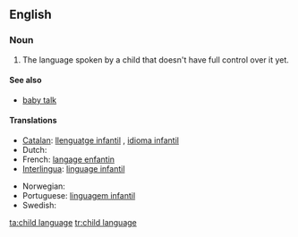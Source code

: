 ==English==

===Noun===
{{en-noun|sg=[[child]] [[language]]|-}}

# The language spoken by a child that doesn't have full control over it yet.

====See also====
* [[baby talk]]

====Translations====
{{trans-top|the language spoken by a child that doesn't have full control over it yet}}
* [[Catalan]]: [[llenguatge infantil]] {{m}}, [[idioma infantil]] {{m}}
* Dutch: {{t+|nl|kindertaal|f}}
* French: [[langage enfantin]] {{m}}
* [[Interlingua]]: [[linguage infantil]]
{{trans-mid}}
* Norwegian: {{t-|no|barnespråk|n}}
* Portuguese: [[linguagem infantil]] {{f}}
* Swedish: {{t-|sv|barnspråk|n}}
{{trans-bottom}}

[[ta:child language]]
[[tr:child language]]